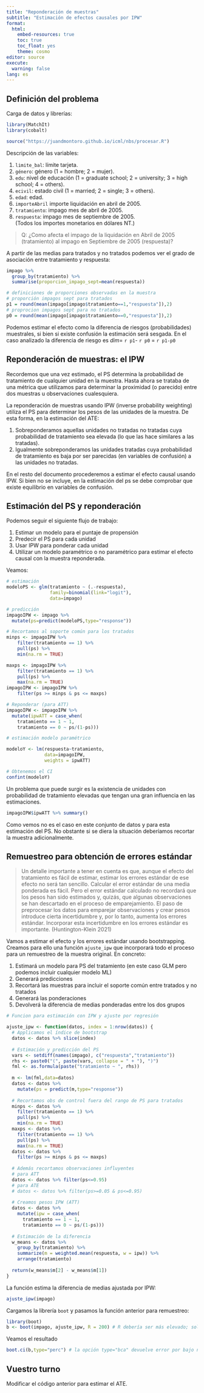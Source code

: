 ```yaml
---
title: "Reponderación de muestras"
subtitle: "Estimación de efectos causales por IPW"
format: 
  html:
    embed-resources: true
    toc: true
    toc_float: yes
    theme: cosmo
editor: source
execute: 
  warning: false
lang: es
---
```


## Definición del problema

Carga de datos y librerías:

```r
library(MatchIt)
library(cobalt)

source("https://juandmontoro.github.io/icml/nbs/procesar.R")

```

Descripción de las variables: 

1. `limite_bal`: límite tarjeta. 
2. `género`: género (1 = hombre; 2 = mujer). 
3. `edu`: nivel de educación (1 = graduate school; 2 = university; 3 = high school; 4 = others).  
4. `ecivil`: estado civil (1 = married; 2 = single; 3 = others).  
5. `edad`: edad.  
6. `importeAbril` importe liquidación en abril de 2005.  
7. `tratamiento`: impago mes de abril de 2005. 
8. `respuesta`: impago mes de septiembre de 2005.  
(Todos los importes monetarios en dólares NT.)

> Q:  ¿Como afecta el impago de la liquidación en Abril de 2005 (tratamiento) al impago en Septiembre de 2005 (respuesta)? 



A partir de las medias para tratados y no tratados podemos ver el grado de asociación entre tratamiento y respuesta:

```r
impago %>% 
  group_by(tratamiento) %>% 
  summarise(proporcion_impago_sept=mean(respuesta))
```

```r
# definiciones de proporciones observadas en la muestra
# proporción impagos sept para tratados
p1 = round(mean(impago[impago$tratamiento==1,"respuesta"]),2)
# proprocion impagos sept para no tratados
p0 = round(mean(impago[impago$tratamiento==0,"respuesta"]),2)

```


Podemos estimar el efecto como la diferencia de riesgos (probabilidades) muestrales, si bien si existe confusión la estimación será sesgada. En el caso analizado la diferencia de riesgo es $dim =$ `r p1`- `r p0` = `r p1-p0`

## Reponderación de muestras: el IPW 

Recordemos que una vez estimado, el PS determina la probabilidad 
de tratamiento de cualquier unidad en la muestra. Hasta ahora se trataba de una 
métrica que utilizamos para determinar la proximidad (o parecido)
entre dos muestras u observaciones cualesquiera.

La reponderación de muestras usando IPW (inverse probability weighting) utiliza el
PS para determinar los pesos de las unidades de la muestra. De esta forma, en la estimación del ATE:

1. Sobreponderamos aquellas unidades  no tratadas no tratadas cuya probabilidad de tratamiento 
sea elevada (lo que las hace similares a las tratadas).
2. Igualmente sobreponderamos las unidades tratadas cuya probabilidad de tratamiento es baja
por ser parecidas (en variables de confusión) a las unidades no tratadas.

En el resto del documento procederemos a estimar el efecto causal usando IPW. Si 
bien no se incluye, en la estimación del ps se debe comprobar que existe equilibrio en variables 
de confusión.

## Estimación del PS y reponderación

Podemos seguir el siguiente flujo de trabajo:

1. Estimar un modelo para el puntaje de propensión
2. Predecir el PS para cada unidad
3. Usar IPW para ponderar cada unidad
4. Utilizar un modelo paramétrico o no paramétrico para estimar el efecto causal con la
muestra reponderada.

Veamos:

```r
# estimación
modeloPS <- glm(tratamiento ~ (.-respuesta), 
                family=binomial(link="logit"), 
                data=impago) 

# predicción
impagoIPW <- impago %>% 
  mutate(ps=predict(modeloPS,type="response"))

# Recortamos al soporte común para los tratados
minps <- impagoIPW %>%
    filter(tratamiento == 1) %>%
    pull(ps) %>%
    min(na.rm = TRUE)

maxps <- impagoIPW %>%
    filter(tratamiento == 1) %>%
    pull(ps) %>%
    max(na.rm = TRUE)
impagoIPW <- impagoIPW %>%
    filter(ps >= minps & ps <= maxps)

# Reponderar (para ATT)
impagoIPW <- impagoIPW %>% 
  mutate(ipwATT = case_when(
    tratamiento == 1 ~ 1,
    tratamiento == 0 ~ ps/(1-ps)))

# estimación modelo paramétrico

modeloY <- lm(respuesta~tratamiento, 
              data=impagoIPW,
              weights = ipwATT)

# Obtenemos el CI
confint(modeloY)
```

Un problema que puede surgir es la existencia de unidades con probabilidad 
de tratamiento elevadas que tengan una gran influencia en las estimaciones. 

```r
impagoIPW$ipwATT %>% summary()
```

Como vemos no es el caso en este conjunto de datos y para esta estimación del 
PS. No obstante si se diera la situación deberíamos recortar la muestra 
adicionalmente.

## Remuestreo para obtención de errores estándar

> Un detalle importante a tener en cuenta es que, aunque el efecto del tratamiento es fácil de estimar, estimar los errores estándar de ese efecto no será tan sencillo. Calcular el error estándar de una media ponderada es fácil. Pero el error estándar calculado no recordará que los pesos han sido estimados y, quizás, que algunas observaciones se han descartado en el proceso de emparejamiento. El paso de preprocesar los datos para emparejar observaciones y crear pesos introduce cierta incertidumbre y, por lo tanto, aumenta los errores estándar. Incorporar esta incertidumbre en los errores estándar es importante. (Huntington-Klein 2021)

Vamos a estimar el efecto y los errores estándar usando bootstrapping. Creamos para ello una función `ajuste_ipw` que incorporará todo el proceso para un remuestreo de la muestra original.
En concreto:

1. Estimará un modelo para PS del tratamiento (en este caso GLM pero 
podemos incluir cualquier modelo ML)
2. Generará predicciones
3. Recortará las muestras para incluir el soporte común entre tratados y no tratados
4. Generará las ponderaciones
5. Devolverá la diferencia de medias ponderadas entre los dos grupos

```r
# Funcion para estimación con IPW y ajuste por regresión

ajuste_ipw <- function(datos, index = 1:nrow(datos)) {
  # Applicamos el índice de bootstrap
  datos <- datos %>% slice(index)
  
  # Estimación y predicción del PS
  vars <- setdiff(names(impago), c("respuesta","tratamiento"))  
  rhs <- paste0("(", paste(vars, collapse = " + "), ")") 
  fml <- as.formula(paste("tratamiento ~ ", rhs))   
  
  m <- lm(fml,data=datos)
  datos <- datos %>%
    mutate(ps = predict(m,type="response"))
  
  # Recortamos obs de control fuera del rango de PS para tratados
  minps <- datos %>%
    filter(tratamiento == 1) %>%
    pull(ps) %>%
    min(na.rm = TRUE)
  maxps <- datos %>%
    filter(tratamiento == 1) %>%
    pull(ps) %>%
    max(na.rm = TRUE)
  datos <- datos %>%
    filter(ps >= minps & ps <= maxps)
  
  # Además recortamos observaciones influyentes
  # para ATT
  datos <- datos %>% filter(ps<=0.95)
  # para ATE
  # datos <- datos %>% filter(ps>=0.05 & ps<=0.95)
  
  # Creamos pesos IPW (ATT)
  datos <- datos %>%
    mutate(ipw = case_when(
      tratamiento == 1 ~ 1,
      tratamiento == 0 ~ ps/(1-ps)))
  
  # Estimación de la diferencia
  w_means <- datos %>% 
    group_by(tratamiento) %>%
    summarize(m = weighted.mean(respuesta, w = ipw)) %>%
    arrange(tratamiento)
  
  return(w_means$m[2] - w_means$m[1])
}
```

La función estima la diferencia de medias ajustada por IPW:

```r
ajuste_ipw(impago)
```

Cargamos la librería `boot` y pasamos la función anterior para remuestreo:

```r
library(boot)
b <- boot(impago, ajuste_ipw, R = 200) # R debería ser más elevado; solo como ejemplo
```

Veamos el resultado

```r
boot.ci(b,type="perc") # la opción type="bca" devuelve error por bajo número de réplicas
```

## Vuestro turno

Modificar el código anterior para estimar el ATE. 


